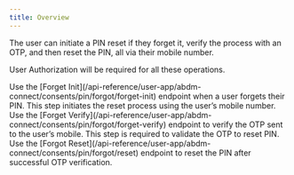 ```yaml
---
title: Overview
---
```



The user can initiate a PIN reset if they forget it, verify the process with an OTP,
and then reset the PIN, all via their mobile number.

<Note> User Authorization will be required for all these operations.</Note>


<Steps>
    <Step title="Initiate Password Reset: Forget Init">
        Use the [Forget Init](/api-reference/user-app/abdm-connect/consents/pin/forgot/forget-init) endpoint when a user
        forgets their PIN. This step initiates the reset process using the user’s mobile number.
    </Step>
    <Step title="Verify OTP: Forget Verify">
        Use the [Forget Verify](/api-reference/user-app/abdm-connect/consents/pin/forgot/forget-verify) endpoint to
        verify the OTP sent to the user’s mobile. This step is required to validate the OTP to reset PIN.
    </Step>
    <Step title="Reset PIN: Forgot Reset">
        Use the [Forgot Reset](/api-reference/user-app/abdm-connect/consents/pin/forgot/reset) endpoint to reset the
        PIN after successful OTP verification.
    </Step>
</Steps>
